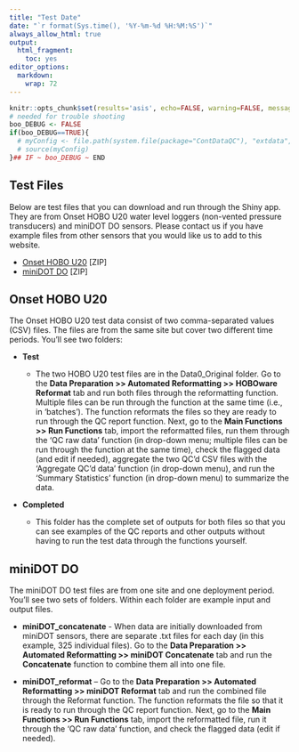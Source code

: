 ```yaml
---
title: "Test Date"
date: "`r format(Sys.time(), '%Y-%m-%d %H:%M:%S')`"
always_allow_html: true
output:
  html_fragment:
    toc: yes
editor_options: 
  markdown: 
    wrap: 72
---
```


```r
knitr::opts_chunk$set(results='asis', echo=FALSE, warning=FALSE, message = FALSE)
# needed for trouble shooting
boo_DEBUG <- FALSE
if(boo_DEBUG==TRUE){
  # myConfig <- file.path(system.file(package="ContDataQC"), "extdata", "config.ORIG.R")
  # source(myConfig)
}## IF ~ boo_DEBUG ~ END
```

## Test Files
Below are test files that you can download and run through the Shiny app. They are from Onset HOBO U20 water level loggers (non-vented pressure transducers) and miniDOT DO sensors. Please contact us if you have example files from other sensors that you would like us to add to this website.

* [Onset HOBO U20](TestData_HOBOU20_20220822.zip) [ZIP]
* [miniDOT DO](TestData_miniDOT.zip) [ZIP]

## Onset HOBO U20
The Onset HOBO U20 test data consist of two comma-separated values (CSV) files. The files are from the same site but cover two different time periods. You'll see two folders:

* **Test**

  + The two HOBO U20 test files are in the Data0_Original folder. Go to the **Data Preparation >> Automated Reformatting >> HOBOware Reformat** tab and run both files through the reformatting function. Multiple files can be run through the function at the same time (i.e., in ‘batches’). The function reformats the files so they are ready to run through the QC report function. Next, go to the **Main Functions >> Run Functions** tab, import the reformatted files, run them through the ‘QC raw data’ function (in drop-down menu; multiple files can be run through the function at the same time), check the flagged data (and edit if needed),  aggregate the two QC’d CSV files with the ‘Aggregate QC’d data’ function (in drop-down menu), and run the ‘Summary Statistics’ function (in drop-down menu) to summarize the data. 
  
* **Completed**

    + This folder has the complete set of outputs for both files so that you can see examples of the QC reports and other outputs without having to run the test data through the functions yourself. 

## miniDOT DO

The miniDOT DO test files are from one site and one deployment period.
You’ll see two sets of folders. Within each folder are example input and output files.

* **miniDOT_concatenate** - When data are initially downloaded from miniDOT sensors, there are separate .txt files for each day (in this example, 325 individual files). Go to the **Data Preparation >> Automated Reformatting >> miniDOT Concatenate** tab and run the **Concatenate** function to combine them all into one file. 

*	**miniDOT_reformat** – Go to the **Data Preparation >> Automated Reformatting >> miniDOT Reformat** tab and run the combined file through the Reformat function. The function reformats the file so that it is ready to run through the QC report function. Next, go to the **Main Functions >> Run Functions** tab, import the reformatted file, run it through the ‘QC raw data’ function, and check the flagged data (edit if needed).

